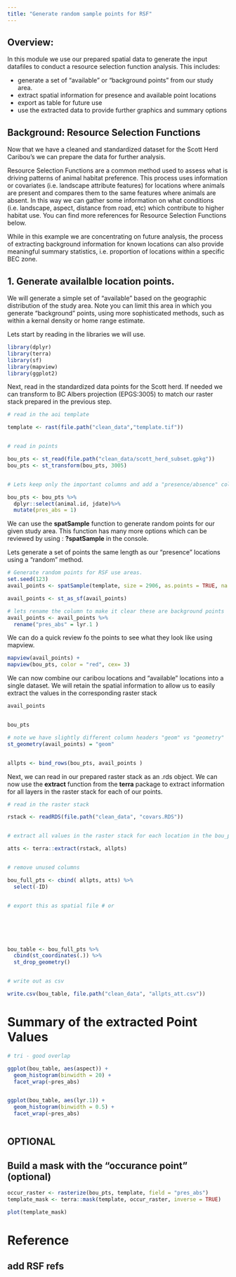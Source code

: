 ```yaml
---
title: "Generate random sample points for RSF"
---
```



## Overview:

In this module we use our prepared spatial data to generate the input datafiles to conduct a resource selection function analysis. This includes: 

-   generate a set of "available" or "background points" from our study area.
-   extract spatial information for presence and available point locations
-   export as table for future use
-   use the extracted data to provide further graphics and summary options


## Background: Resource Selection Functions

Now that we have a cleaned and standardized dataset for the Scott Herd Caribou's we can prepare the data for further analysis.

Resource Selection Functions are a common method used to assess what is driving patterns of animal habitat preference. This process uses information or covariates (i.e. landscape attribute features) for locations where animals are present and compares them to the same features where animals are absent. In this way we can gather some information on what conditions (i.e. landscape, aspect, distance from road, etc) which contribute to higher habitat use. You can find more references for Resource Selection Functions below.

While in this example we are concentrating on future analysis, the process of extracting background information for known locations can also provide meaningful summary statistics, i.e. proportion of locations within a specific BEC zone.


## 1. Generate availalble location points.

We will generate a simple set of "available" based on the geographic distribution of the study area. Note you can limit this area in which you generate "background" points, using more sophisticated methods, such as within a kernal density or home range estimate.

Lets start by reading in the libraries we will use.

```r

library(dplyr)
library(terra)
library(sf)
library(mapview)
library(ggplot2)

```

Next, read in the standardized data points for the Scott herd. If needed we can transform to BC Albers projection (EPGS:3005) to match our raster stack prepared in the previous step. 

```r

# read in the aoi template 

template <- rast(file.path("clean_data","template.tif"))


# read in points 

bou_pts <- st_read(file.path("clean_data/scott_herd_subset.gpkg")) 
bou_pts <- st_transform(bou_pts, 3005)


# Lets keep only the important columns and add a "presence/absence" column. 

bou_pts <- bou_pts %>% 
  dplyr::select(animal.id, jdate)%>%
  mutate(pres_abs = 1)

```


We can use the **spatSample** function to generate random points for our given study area. This function has many more options which can be reviewed by using : **?spatSample** in the console. 

Lets generate a set of points the same length as our "presence" locations using a "random" method. 

```r

# Generate random points for RSF use areas.
set.seed(123)
avail_points <- spatSample(template, size = 2906, as.points = TRUE, na.rm = TRUE, method = "random")

avail_points <- st_as_sf(avail_points)

# lets rename the column to make it clear these are background points 
avail_points <- avail_points %>%
  rename("pres_abs" = lyr.1 )

```

We can do a quick review fo the points to see what they look like using mapview.  

```r

mapview(avail_points) +
mapview(bou_pts, color = "red", cex= 3)


```


We can now combine our caribou locations and "available" locations into a single dataset. We will retain the spatial information to allow us to easily extract the values in the corresponding raster stack 


```r

avail_points 


bou_pts

# note we have slightly different column headers "geom" vs "geometry" 
st_geometry(avail_points) = "geom" 


allpts <- bind_rows(bou_pts, avail_points ) 

```


Next, we can read in our prepared raster stack as an .rds object. We can now use the **extract** function from the **terra** package to extract information for all layers in the raster stack for each of our points.  


```r

# read in the raster stack 

rstack <- readRDS(file.path("clean_data", "covars.RDS"))


# extract all values in the raster stack for each location in the bou_pts file. 

atts <- terra::extract(rstack, allpts)


# remove unused columns 

bou_full_pts <- cbind( allpts, atts) %>%
  select(-ID)


# export this as spatial file # or 






bou_table <- bou_full_pts %>%
  cbind(st_coordinates(.)) %>%
  st_drop_geometry()


# write out as csv 

write.csv(bou_table, file.path("clean_data", "allpts_att.csv"))


```


# Summary of the extracted Point Values

```r

# tri - good overlap

ggplot(bou_table, aes(aspect)) +
  geom_histogram(binwidth = 20) +
  facet_wrap(~pres_abs)


ggplot(bou_table, aes(lyr.1)) +
  geom_histogram(binwidth = 0.5) +
  facet_wrap(~pres_abs)



```



















## OPTIONAL 

## Build a mask with the "occurance point" (optional)

```r

occur_raster <- rasterize(bou_pts, template, field = "pres_abs")
template_mask <- terra::mask(template, occur_raster, inverse = TRUE)

plot(template_mask)

```




# Reference

## add RSF refs
